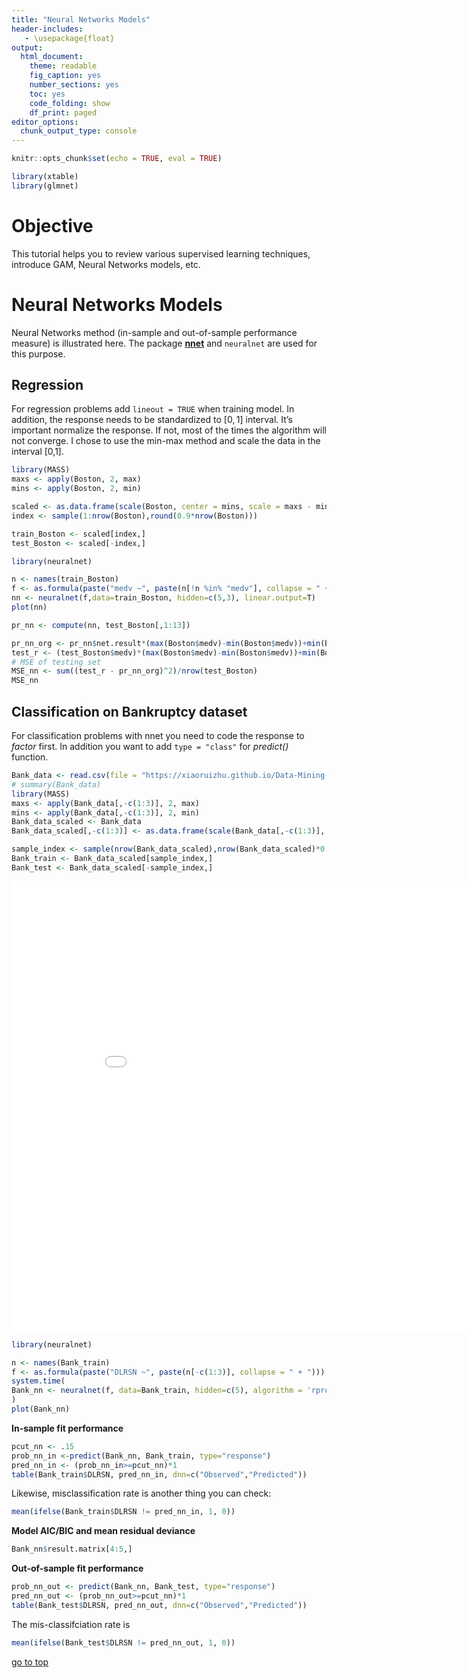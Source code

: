 ```yaml
---
title: "Neural Networks Models"
header-includes:
   - \usepackage{float}
output: 
  html_document: 
    theme: readable
    fig_caption: yes
    number_sections: yes
    toc: yes
    code_folding: show
    df_print: paged
editor_options: 
  chunk_output_type: console
---
```


```r
knitr::opts_chunk$set(echo = TRUE, eval = TRUE)
```
```r
library(xtable)
library(glmnet)
```

# Objective

This tutorial helps you to review various supervised learning techniques, introduce GAM, Neural Networks models, etc.

# Neural Networks Models
Neural Networks method (in-sample and out-of-sample performance measure) is illustrated here. The package [**nnet**](http://cran.r-project.org/web/packages/nnet/nnet.pdf) and `neuralnet` are used for this purpose.

## Regression

For regression problems add `lineout = TRUE` when training model. In addition, the response needs to be standardized to $[0, 1]$ interval. It's important normalize the response. If not, most of the times the algorithm will not converge. I chose to use the min-max method and scale the data in the interval [0,1]. 

```r
library(MASS)
maxs <- apply(Boston, 2, max) 
mins <- apply(Boston, 2, min)

scaled <- as.data.frame(scale(Boston, center = mins, scale = maxs - mins))
index <- sample(1:nrow(Boston),round(0.9*nrow(Boston)))

train_Boston <- scaled[index,]
test_Boston <- scaled[-index,]

library(neuralnet)
```

```r
n <- names(train_Boston)
f <- as.formula(paste("medv ~", paste(n[!n %in% "medv"], collapse = " + ")))
nn <- neuralnet(f,data=train_Boston, hidden=c(5,3), linear.output=T)
plot(nn)
```

```r
pr_nn <- compute(nn, test_Boston[,1:13])

pr_nn_org <- pr_nn$net.result*(max(Boston$medv)-min(Boston$medv))+min(Boston$medv)
test_r <- (test_Boston$medv)*(max(Boston$medv)-min(Boston$medv))+min(Boston$medv)
# MSE of testing set
MSE_nn <- sum((test_r - pr_nn_org)^2)/nrow(test_Boston)
MSE_nn
```

## Classification on Bankruptcy dataset

For classification problems with nnet you need to code the response to _factor_ first. In addition you want to add `type = "class"` for _predict()_  function.

```r
Bank_data <- read.csv(file = "https://xiaoruizhu.github.io/Data-Mining-R/lecture/data/bankruptcy.csv", header=T)
# summary(Bank_data)
library(MASS)
maxs <- apply(Bank_data[,-c(1:3)], 2, max) 
mins <- apply(Bank_data[,-c(1:3)], 2, min)
Bank_data_scaled <- Bank_data
Bank_data_scaled[,-c(1:3)] <- as.data.frame(scale(Bank_data[,-c(1:3)], center = mins, scale = maxs - mins))

sample_index <- sample(nrow(Bank_data_scaled),nrow(Bank_data_scaled)*0.70)
Bank_train <- Bank_data_scaled[sample_index,]
Bank_test <- Bank_data_scaled[-sample_index,]
```

<kbd>![Bankruptcy Variable Description](pic/BankruptcyVarDesp.pdf){width=900px height=720px} </kbd>

```r
library(neuralnet)
```

```r
n <- names(Bank_train)
f <- as.formula(paste("DLRSN ~", paste(n[-c(1:3)], collapse = " + ")))
system.time(
Bank_nn <- neuralnet(f, data=Bank_train, hidden=c(5), algorithm = 'rprop+', linear.output=T, likelihood = T)
)
plot(Bank_nn)
```

**In-sample fit performance**

```r
pcut_nn <- .15
prob_nn_in <-predict(Bank_nn, Bank_train, type="response")
pred_nn_in <- (prob_nn_in>=pcut_nn)*1
table(Bank_train$DLRSN, pred_nn_in, dnn=c("Observed","Predicted"))
```

Likewise, misclassification rate is another thing you can check:

```r
mean(ifelse(Bank_train$DLRSN != pred_nn_in, 1, 0))
```

**Model AIC/BIC and mean residual deviance**

```r
Bank_nn$result.matrix[4:5,]
```

**Out-of-sample fit performance**

```r
prob_nn_out <- predict(Bank_nn, Bank_test, type="response")
pred_nn_out <- (prob_nn_out>=pcut_nn)*1
table(Bank_test$DLRSN, pred_nn_out, dnn=c("Observed","Predicted"))
```

The mis-classifciation rate is
```r
mean(ifelse(Bank_test$DLRSN != pred_nn_out, 1, 0))
```

[go to top](#header)

<!-- ## Classification -->

<!-- __Note__: -->

<!-- - For classification problems with nnet you need to code the response to _factor_ first. In addition you want to add type = "class" for _predict()_  function. -->

<!-- ### Credit Scoring Data -->

<!-- ```{r} -->
<!-- credit_data <- read.csv(file = "https://xiaoruizhu.github.io/Data-Mining-R/lecture/data/credit_default.csv", header=T) -->

<!-- # rename -->
<!-- library(dplyr) -->
<!-- credit_data<- rename(credit_data, default=default.payment.next.month) -->
<!-- # convert categorical data to factor -->
<!-- credit_data$SEX<- as.factor(credit_data$SEX) -->
<!-- credit_data$EDUCATION<- as.factor(credit_data$EDUCATION) -->
<!-- credit_data$MARRIAGE<- as.factor(credit_data$MARRIAGE) -->
<!-- ``` -->

<!-- ```{r} -->
<!-- index <- sample(nrow(credit_data),nrow(credit_data)*0.90) -->
<!-- credit_train = credit_data[index,] -->
<!-- credit_test = credit_data[-index,] -->
<!-- ``` -->


<!-- You are already familiar with the credit scoring set. Let's define a cost function for benchmarking testing set performance. Note this is slightly different from the one we used for searching for optimal cut-off probability in logistic regression. Here the 2nd argument is the predict class instead of the predict probability (since many methods are not based on predict probability). -->

<!-- ```{r} -->
<!-- creditcost <- function(observed, predicted){ -->
<!--   weight1 <- 5 -->
<!--   weight0 <- 1 -->
<!--   c1 <- (observed==1)&(predicted == 0) #logical vector - true if actual 1 but predict 0 -->
<!--   c0 <- (observed==0)&(predicted == 1) #logical vector - true if actual 0 but predict 1 -->
<!--   return(mean(weight1*c1+weight0*c0)) -->
<!-- } -->
<!-- ``` -->

<!-- ```{r, message=FALSE} -->
<!-- library(nnet) -->
<!-- credit_nnet <- nnet(default~., data=credit_train, size=20, maxit=5000) -->
<!-- ``` -->

<!-- ```{r} -->
<!-- prob_nnet <- predict(credit_nnet, credit_test) -->
<!-- pred_nnet <- as.numeric(prob_nnet > 0.05) -->
<!-- table(credit_test$default,pred_nnet, dnn=c("Observed","Predicted")) -->
<!-- cat("Misclassification rate =", mean(ifelse(credit_test$default != pred_nnet, 1, 0))) -->
<!-- cat("Asymmetric cost (with ratio 10:1) =", creditcost(credit_test$default, pred_nnet)) -->
<!-- ``` -->

<!-- [go to top](#header) -->

